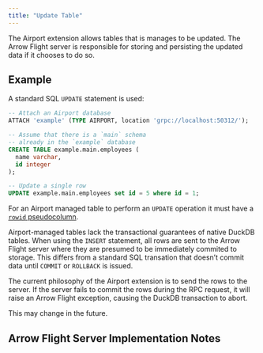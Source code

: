 ```yaml
---
title: "Update Table"
---
```


The Airport extension allows tables that is manages to be updated.  The Arrow Flight server is responsible for storing and persisting the updated data if it chooses to do so.


## Example

A standard SQL `UPDATE` statement is used:

```sql
-- Attach an Airport database
ATTACH 'example' (TYPE AIRPORT, location 'grpc://localhost:50312/');

-- Assume that there is a `main` schema
-- already in the `example` database
CREATE TABLE example.main.employees (
  name varchar,
  id integer
);

-- Update a single row
UPDATE example.main.employees set id = 5 where id = 1;
```

::: {.callout-caution}
For an Airport managed table to perform an `UPDATE` operation it must have a [`rowid` pseudocolumn](table_row_ids.qmd).
:::

::: {.callout-tip}
Airport-managed tables lack the transactional guarantees of native DuckDB tables. When using the `INSERT` statement, all rows are sent to the Arrow Flight server where they are presumed to be immediately commited to storage. This differs from a standard SQL transation that doesn't commit data until `COMMIT` or `ROLLBACK` is issued.

The current philosophy of the Airport extension is to send the rows to the server. If the server fails to commit the rows during the RPC request, it will raise an Arrow Flight exception, causing the DuckDB transaction to abort.

This may change in the future.
:::


## Arrow Flight Server Implementation Notes